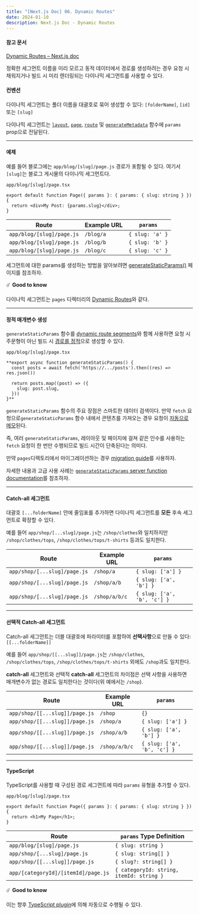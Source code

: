 ```yaml
---
title: "[Next.js Doc] 06. Dynamic Routes"
date: 2024-01-10
description: Next.js Doc - Dynamic Routes
---
```


#### 참고 문서

[Dynamic Routes – Next.js doc](https://nextjs.org/docs/app/building-your-application/routing/dynamic-routes)

정확한 세그먼트 이름을 미리 모르고 동적 데이터에서 경로를 생성하려는 경우 요청 시 채워지거나 빌드 시 미리 렌더링되는 다이나믹 세그먼트를 사용할 수 있다.

#### 컨벤션

다이나믹 세그먼트는 폴더 이름을 대괄호로 묶어 생성할 수 있다: `[folderName]`, `[id]` 또는 `[slug]`

다이나믹 세그먼트는 [`layout`](https://nextjs.org/docs/app/api-reference/file-conventions/layout), [`page`](https://nextjs.org/docs/app/api-reference/file-conventions/page), [`route`](https://nextjs.org/docs/app/building-your-application/routing/route-handlers) 및 [`generateMetadata`](https://nextjs.org/docs/app/api-reference/functions/generate-metadata#generatemetadata-function) 함수에 `params` prop으로 전달된다.

---

#### 예제

예를 들어 블로그에는 `app/blog/[slug]/page.js` 경로가 포함될 수 있다. 여기서 `[slug]`는 블로그 게시물의 다이나믹 세그먼트다.

`app/blog/[slug]/page.tsx`

```tsx
export default function Page({ params }: { params: { slug: string } }) {
  return <div>My Post: {params.slug}</div>;
}
```

| Route                     | Example URL | `params`        |
| ------------------------- | ----------- | --------------- |
| `app/blog/[slug]/page.js` | `/blog/a`   | `{ slug: 'a' }` |
| `app/blog/[slug]/page.js` | `/blog/b`   | `{ slug: 'b' }` |
| `app/blog/[slug]/page.js` | `/blog/c`   | `{ slug: 'c' }` |

세그먼트에 대한 params를 생성하는 방법을 알아보려면 [generateStaticParams()](https://nextjs.org/docs/app/building-your-application/routing/dynamic-routes#generating-static-params) 페이지를 참조하자.

☄️ **Good to know**

다이나믹 세그먼트는 `pages` 디렉터리의 [Dynamic Routes](https://nextjs.org/docs/app/building-your-application/routing/dynamic-routes)와 같다.

---

#### 정적 매개변수 생성

`generateStaticParams` 함수를 [dynamic route segments](https://nextjs.org/docs/app/building-your-application/routing/dynamic-routes)와 함께 사용하면 요청 시 주문형이 아닌 빌드 시 [경로를 정적](https://nextjs.org/docs/app/building-your-application/rendering/server-components#static-rendering-default)으로 생성할 수 있다.

`app/blog/[slug]/page.tsx`

```tsx
**export async function generateStaticParams() {
  const posts = await fetch('https://.../posts').then((res) => res.json())

  return posts.map((post) => ({
    slug: post.slug,
  }))
}**
```

`generateStaticParams` 함수의 주요 장점은 스마트한 데이터 검색이다. 만약 `fetch` 요청으로`generateStaticParams` 함수 내에서 콘텐츠를 가져오는 경우 요청이 [자동으로 메모](https://nextjs.org/docs/app/building-your-application/caching#request-memoization)된다.

즉, 여러 `generateStaticParams`, 레이아웃 및 페이지에 걸쳐 같은 인수를 사용하는 `fetch` 요청이 한 번만 수행되므로 빌드 시간이 단축된다는 의미다.

만약 `pages`디렉토리에서 마이그레이션하는 경우 [migration guide](https://nextjs.org/docs/app/building-your-application/upgrading/app-router-migration#dynamic-paths-getstaticpaths)를 사용하자.

자세한 내용과 고급 사용 사례는 [`generateStaticParams` server function documentation](https://nextjs.org/docs/app/api-reference/functions/generate-static-params)를 참조하자.

---

#### Catch-all 세그먼트

대괄호 `[...folderName]` 안에 줄임표를 추가하면 다이나믹 세그먼트를 **모든** 후속 세그먼트로 확장할 수 있다.

예를 들어 `app/shop/[...slug]/page.js`는 `/shop/clothes`와 일치하지만 `/shop/clothes/tops`, `/shop/clothes/tops/t-shirts` 등과도 일치한다.

| Route                        | Example URL   | `params`                    |
| ---------------------------- | ------------- | --------------------------- |
| `app/shop/[...slug]/page.js` | `/shop/a`     | `{ slug: ['a'] }`           |
| `app/shop/[...slug]/page.js` | `/shop/a/b`   | `{ slug: ['a', 'b'] }`      |
| `app/shop/[...slug]/page.js` | `/shop/a/b/c` | `{ slug: ['a', 'b', 'c'] }` |

---

#### 선택적 Catch-all 세그먼트

Catch-all 세그먼트는 더블 대괄호에 파라미터를 포함하여 **선택사항**으로 만들 수 있다: `[[...folderName]]`

예를 들어 `app/shop/[[...slug]]/page.js`는 `/shop/clothes`, `/shop/clothes/tops`, `/shop/clothes/tops/t-shirts` 외에도 `/shop`과도 일치한다.

**catch-all** 세그먼트와 선택적 **catch-all** 세그먼트의 차이점은 선택 사항을 사용하면 매개변수가 없는 경로도 일치한다는 것이다(위 예에서는 `/shop`).

| Route                          | Example URL   | `params`                    |
| ------------------------------ | ------------- | --------------------------- |
| `app/shop/[[...slug]]/page.js` | `/shop`       | `{}`                        |
| `app/shop/[[...slug]]/page.js` | `/shop/a`     | `{ slug: ['a'] }`           |
| `app/shop/[[...slug]]/page.js` | `/shop/a/b`   | `{ slug: ['a', 'b'] }`      |
| `app/shop/[[...slug]]/page.js` | `/shop/a/b/c` | `{ slug: ['a', 'b', 'c'] }` |

---

#### TypeScript

TypeScript를 사용할 때 구성된 경로 세그먼트에 따라 `params` 유형을 추가할 수 있다.

`app/blog/[slug]/page.tsx`

```tsx
export default function Page({ params }: { params: { slug: string } }) {
  return <h1>My Page</h1>;
}
```

| Route                               | `params` Type Definition                 |
| ----------------------------------- | ---------------------------------------- |
| `app/blog/[slug]/page.js`           | `{ slug: string }`                       |
| `app/shop/[...slug]/page.js`        | `{ slug: string[] }`                     |
| `app/shop/[[...slug]]/page.js`      | `{ slug?: string[] }`                    |
| `app/[categoryId]/[itemId]/page.js` | `{ categoryId: string, itemId: string }` |

☄️ **Good to know**

이는 향후 [TypeScript plugin](https://nextjs.org/docs/app/building-your-application/configuring/typescript#typescript-plugin)에 의해 자동으로 수행될 수 있다.
